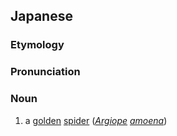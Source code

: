 ==Japanese==
{{DEFAULTSORT:こがねぐも}}
{{ja-kanjitab|yomi=irr|sort=こがねぐも|r=y|こ|かね|k2=がね}}
{{wikipedia|lang=ja|コガネグモ}}
{{wikipedia|lang=ja|コガネグモ属}}
{{wikipedia|lang=ja|コガネグモ科}}

===Etymology===
{{compound|ja|黄金|蜘蛛|tr1=kogane|t1=[[golden]]|tr2=kumo|t2=[[spider]]}}

===Pronunciation===
{{ja-pron|acc=4|y=i|こがねぐも}}

===Noun===
{{ja-noun|こがねぐも|コガネグモ}}

# a [[golden]] [[spider]] (''[[Argiope]] [[amoena]]'')

{{topics|ja|Spiders}}